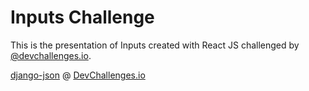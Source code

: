 
<Meta title="Inputs Challenge/Introduction" />

# Inputs Challenge

This is the presentation of Inputs created with React JS challenged by [@devchallenges.io](https://devchallenges.io).

[django-json](https://github.com/django-json) @ [DevChallenges.io](https://devchallenges.io)
